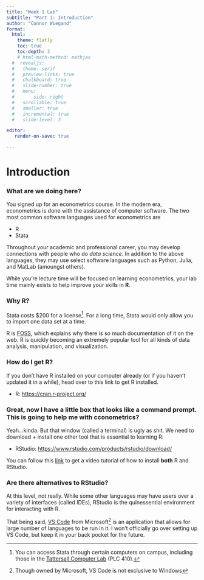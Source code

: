 ```yaml
---
title: "Week 1 Lab"
subtitle: "Part 1: Introduction"
author: "Connor Wiegand"
format:
  html:
    theme: flatly
    toc: true
    toc-depth: 3
    # html-math-method: mathjax
  #  revealjs:
  #   theme: serif
  #   preview-links: true
  #   chalkboard: true
  #   slide-number: true
  #   menu:
  #       side: right
  #   scrollable: true
  #   smaller: true
  #   incremental: true
  #   slide-level: 3

editor:
   render-on-save: true
    
---
```


# Introduction

### What are we doing here?

You signed up for an econometrics course. In the modern era, econometrics is done with the assistance of computer software. The two most common software languages used for econometrics are

- R
- Stata

Throughout your academic and professional career, you may develop connections with people who do _data science_. In addition to the above languages, they may use select software languages such as Python, Julia, and MatLab (amoungst others). 

While you're lecture time will be focused on learning econometrics, your lab time mainly exists to help improve your skills in **R**.

### Why R?
Stata costs $200 for a license^[You can access Stata through certain computers on campus, including those in the [Tattersall Computer Lab]() (PLC 410).]. For a long time, Stata would only allow you to import one data set at a time. 

R is [FOSS](https://itsfoss.com/what-is-foss/), which explains why there is so much documentation of it on the web. R is quickly becoming an extremely popular tool for all kinds of data analysis, manipulation, and visualization. 

### How do I get R?
If you don't have R installed on your computer already (or if you haven't updated it in a while), head over to this link to get R installed. 

- R: [https://cran.r-project.org/](https://cran.r-project.org/)



### Great, now I have a little box that looks like a command prompt. This is going to help me with cconometrics?

Yeah...kinda. But that window (called a terminal) is ugly as shit. We need to download + install one other tool that is essential to learning R:

- RStudio: [https://www.rstudio.com/products/rstudio/download/](https://www.rstudio.com/products/rstudio/download/)

You can follow this [link](https://learnr-examples.shinyapps.io/ex-setup-r/#section-welcome) to get a video tutorial of how to install **both** R and RStudio.

### Are there alternatives to RStudio?
At this level, not really. While some other languages may have users over a variety of interfaces (called IDEs), RStudio is the quinessential environment for interacting with R. 

That being said, [VS Code](https://code.visualstudio.com/) from Microsoft^[Though owned by Microsoft, VS Code is not exclusive to Windows] is an application that allows for large number of languages to be run in it. I won't officially go over setting up VS Code, but keep it in your back pocket for the future. 

<!-- ### By the way, where the hell am I?
You're on **github**. If you are unfamiliar with github, think of it kind of like twitter for software developers^[...and adjacent people who write code, like econometricians].   

::: {.callout-note collapse=T}
# A little more about Github
Sort of like RStudio to R, Github amplifies the user experience and functionality of _Git_. This allows for amazingly tractable _version control_, which is important to developers of all kinds. Basically, it's like a file system with a "view history" feature, and then some.  
:::

You can keep your github use to just accessing the site. If you are interested in learning more about github, or if there is something github-related you are stuck on, please don't hesitate to reach out. -->

